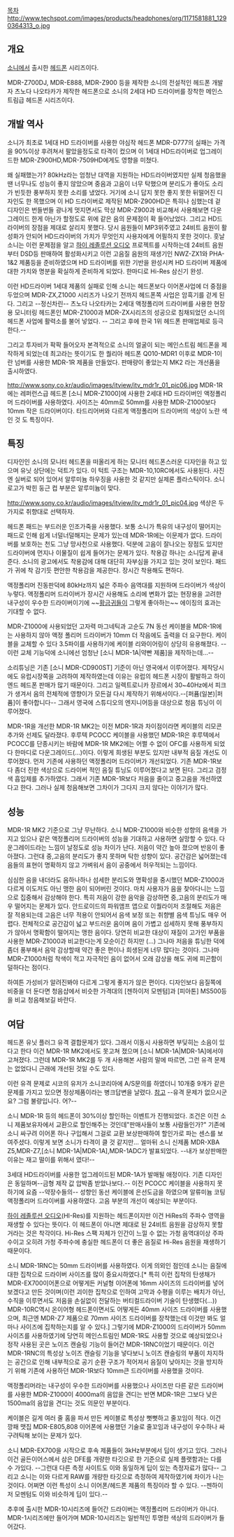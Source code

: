 [[목차]]
http://www.techspot.com/images/products/headphones/org/1171581881_1290364313_o.jpg

== 개요 ==
[[소니]]에서 출시한 [[헤드폰]] 시리즈이다.

MDR-Z700DJ, MDR-E888, MDR-Z900 등을 제작한 소니의 전설적인 헤드폰 개발자 츠노다 나오타카가 제작한 헤드폰으로 소니의 2세대 HD 드라이버를 장착한 메인스트림급 헤드폰 시리즈이다.

== 개발 역사 ==
소니가 최초로 1세대 HD 드라이버를 사용한 야심작 헤드폰 MDR-D777의 실패는 가격을 90%이상 후려쳐서 팔았을정도로 타격이 컸으며 이 1세대 HD드라이버로 업그레이드한 MDR-Z900HD,MDR-7509HD에게도 영향을 미쳤다.

왜 실패했는가?
80kHz라는 엄청난 대역을 지원하는 HD드라이버였지만 실제 청음했을땐 너무나도 성능이 좋지 않았으며 중음과 고음이 너무 탁했으며 분리도가 좋아도 소리가 빈듯한 풍부하지 못한 소리를 냈었다. 거기에 소니 답지 못한 좋지 못한 뒤떨어진 디자인도 한 목했으며 이 HD 드라이버로 제작된 MDR-Z900HD은 특히나 심했는데 겉 디자인은 번들번들 광나게 멋지면서도 막상 MDR-Z900과 비교해서 사용해보면 다운그레이드 한게 아닌가 할정도로 위에 같은 음의 문제점이 확 들어났었다.
그리고 HD드라이버의 장점을 제대로 살리지 못했다. 당시 음원들이 MP3위주였고 24비트 음원이 활성화가 안되어 HD드라이버의 가치가 무엇인지 사용자에게 어필하지 못한 것이다. 훗날 소니는 이런 문제점을 알고 [[하이 레졸루션 오디오]] 프로젝트를 시작하는데 24비트 음원부터 DSD등 판매하여 활성화시키고 이런 고음질 음원의 재생기인 NWZ-ZX1와 PHA-1&2 제품등을 준비하였으며 HD 드라이버를 위한 기반을 완성시켜 HD 드라이버 제품에 대한 가치와 명분을 확실하게 준비하게 되었다. 한마디로 Hi-Res 삼신기 완성.

이런 HD드라이버 1세대 제품의 실패로 인해 소니는 헤드폰보다 이어폰사업에 더 중점을 두었으며 MDR-ZX,Z1000 시리즈가 나오기 전까지 헤드폰쪽 사업은 암흑기를 걷게 된다. 그리고 --정신차린-- 츠노다 나오타카는 2세대 액정폴리머 드라이버를 사용한 현장용 모니터링 헤드폰인 MDR-Z1000과 MDR-ZX시리즈의 성공으로 침채되었던 소니의 헤드폰 사업에 활력소를 불어 넣었다. -- 그리고 후에 한국 1위 헤드폰 판매업체로 등극한다.--

그리고 투자비가 팍팍 들어오자 본격적으로 소니의 얼굴이 되는 메인스트림 헤드폰을 제작하게 되었는데 최고라는 뜻이기도 한 퀄리아 헤드폰 Q010-MDR1 이후로 MDR-1이란 넘버를 사용한 MDR-1R 제품을 만들었다. 판매량이 좋았는지 MK2 라는 개선품을 출시하였다.

http://www.sony.co.kr/audio/images/itview/itv_mdr1r_01_pic06.jpg
MDR-1R에는 레퍼런스급 헤드폰 [소니 MDR-Z1000]에 사용한 2세대 HD 드라이버인 액정폴리머 드라이버를 사용하였다. 사이즈는 40mm로 50mm를 사용한 MDR-Z1000보다 10mm 작은 드라이버이다. 타드리어버와 다르게 액정폴리머 드라이버의 색상이 노란 색인 것 도 특징이다.

== 특징 ==
디자인인 소니의 모니터 헤드폰을 떠올리게 하는 모니터 헤드폰스러운 디자인을 하고 있으며 유닛 상단에는 덕트가 있다. 이 턱트 구조는 MDR-10,10RC에서도 사용된다. 사진엔 실버로 되어 있어서 알루미늄 하우징을 사용한 것 같지만 실제론 플라스틱이다. 소니 로고가 박힌 둥근 컵 부분은 알루미늄이 맞다.

http://www.sony.co.kr/audio/images/itview/itv_mdr1r_01_pic04.jpg
색상은 두가지로 취향대로 선택하자.

헤드폰 패드는 부드러운 인조가죽을 사용했다. 보통 소니가 특유의 내구성이 떨어지는 패드로 인해 쉽게 너덜너덜해지는 문제가 있는데 MDR-1R에는 이문제가 없다. 드라이버를 보호하는 천도 그냥 망사천으로 사용했다. 덕분에 고음이 잘나오는 장점도 있지만 드라이버에 먼지나 이물질이 쉽게 들어가는 문제가 있다. 착용감 하나는 소니답게 끝내준다. 소니의 광고에서도 착용감에 대해 대단히 자부심을 가지고 있는 것이 보인다. 패드가 귀에 착 감기듯 편안한 착용감을 제공한다. 장시간 착용해도 편하다.

액정폴리머 진동판덕에 80kHz까지 넓은 주파수 음역대를 지원하며 드라이버가 색상이 누렇다.  액정폴리머 드라이버가 장시간 사용해도 소리에 변화가 없는 현장용을 고려한 내구성이 우수한 드라이버이기에 ~~[[황금귀]]들이 그렇게 좋아하는~~ 에이징의 효과는 기대할 수 없다.

MDR-Z1000에 사용되었던 고자력 마그네틱과 고순도 7N 동선 케이블을 MDR-1R에는 사용하지 않아 액정 폴리머 드라이버가 10mm 더 작음에도 출력을 더 요구한다. 케이블을 교체할 수 있다 3.5파이를 사용하기에 케이블 리와이어링이 상당히 유용해졌다. --이런 교체 기능덕에 소니에선 엄청난 [소니 MDR-1A|약빤 제품]을 제작하는데...--

소리튜닝은 기존 [소니 MDR-CD900ST] 기준이 아닌 영국에서 이루어졌다. 제작당시에도 유럽시장쪽을 고려하여 제작하였는데 이유는 유럽의 헤드폰 시장이 활발하고 하이엔드 헤드폰 판매가 많기 때문이다. 그리고 일렉트로니카 장르에서 30~40Hz에서 피크가 생겨서 음의 전체적에 영향이가 모든걸 다시 제작하기 위해서이다.--[퍼퓸(일본)|퍼퓸]이 좋아합니다-- 그래서 영국에 스튜디오의 엔지니어등을 대상으로 청음 튜닝이 이루어졌다.

MDR-1R을 개선한 MDR-1R MK2는 이전 MDR-1R과 차이점이라면 케이블의 리모콘 추가와 선제도 달라졌다. 후루텍 PCOCC 케이블을 사용했던 MDR-1R은 후루텍에서 PCOCC를 단종시키는 바람에 MDR-1R MK2에는 어쩔 수 없이 OFC를 사용하게 되었다 한마디로 다운그레이드(…)이다. 이렇게 희생된 부분도 있지만 내부적 음질 개선도 이루어졌다. 먼저 기존에 사용하던 액정폴리머 드라이버가 개선되었다. 기존 MDR-1R보다 좀더 진한 색상으로 드라이버 적인 음질 튜닝도 이루어졌다고 보면 된다. 그리고 검정색 흡입제를 추가하였다. 그래서 기존 MDR-1R보다 저음을 줄이고 중고음을 개선하였다고 한다. 그러나 실제 청음해보면 그차이가 그다지 크지 않다는 이야기가 많다.

== 성능 ==
MDR-1R MK2 기준으로 그냥 무난하다. 소니 MDR-Z1000와 비슷한 성향의 음색을 가지고 있으나 같은 액정폴리머 드라이버의 성능을 기대하고 사용하면 실망할 수 있다. 다운그레이드라는 느낌이 날정도로 성능 차이가 난다. 저음이 약간 높아 졌으며 반응이 좋아졌다. 그런대 중,고음의 분리도가 좋지 못하며 탁한 성향이 있다. 공간감은 넓어졌는데 음들의 표현이 명확하지 않고 가벼워서 음이 공중에서 허우적되는 느낌이다.

심심한 음을 내더라도 음하나하나 섬세한 분리도와 명확성을 중시했던 MDR-Z1000과 다르게 이도저도 아닌 맹한 음이 되어버린 것이다. 마치 사용자가 음을 찾아다니는 느낌으로 집중해서 감상해야 한다. 특히 저음이 강한 음악을 감상하면 중,고음의 분리도가 매우 떨어지는 문제가 있다. 안드로이드의 파워앰프 앱으로 이퀄라이저 조절해도 저음은 잘 적용되는데 고음은 너무 적용이 안되어서 음색 보정 또는 취향별 음색 튜닝도 매우 어렵다. 전체적으로 공간감이 넓고 부드러운 음이며 음이 가볍고 섬세하지 못해 풍부하지가 않아서 명확함이 떨어지는 맹한 음이다. 당연히 비교한 대상이 재질이 고가인 부품을 사용한 MDR-Z1000과 비교한다는게 모순이긴 하지만 (...) 그나마 저음을 튜닝한 덕에 좀더 풍부해서 음악 감상할때 약간 좋은 편이나 희생된게 너무 많다는 것이다.
그나마 MDR-Z1000처럼 착색이 적고 자극적인 음이 없어서 오래 감상을 해도 귀에 피곤함이 덜하다는 점이다.

하여튼 가성비가 알려진봐야 다르게 그렇게 좋지가 않은 편이다. 디자인보다 음질쪽에 비중을 더 둔다면 청음샵에서 비슷한 가격대의 [젠하이저 모멘텀]과 [피아톤] MS500등을 비교 청음해보길 바란다.

== 여담 ==
헤드폰 유닛 플러그 유격 결합문제가 있다. 그래서 이동시 사용하면 부딪히는 소음이 있다고 한다 이건 MDR-1R MK2에서도 못고쳐 졌으며 [소니 MDR-1A|MDR-1A]에서야 고쳐졌다. 그런데 MDR-1R MK2를 두 개 사용해본 사람의 말에 따르면, 그런 유격 문제는 없었다니 근래에 개선된 것일 수도 있다.

이런 유격 문제로 시코의 유저가 소니코리아에 A/S문의를 하였더니 10개중 9개가 같은 문제를 가지고 있으면 정상제품이라는 병크답변을 날렸다. [[http://www.seeko.co.kr/zboard4/zboard.php?id=forum_sony2_1&no=8408| 참고]] --유격 문제가 없으시군요? 그럼 불량입니다. 어?--

소니 MDR-1R 등의 헤드폰이 30%이상 할인하는 이벤트가 진행되었다. 조건은 이전 소니 제품보유자에서 교환으로 할인해주는 것인데"판매사들이 보통 사람들인가?" 기존에 소니 싸구려 이어폰 하나 구입해서 그걸로 교환 보상판매하여 할인가로 파는 센스를 보여주셨다. 이렇게 보면 소니가 타격이 클 것 같지만… 얼마뒤 소니 신제품 MDR-XBA Z5,MDR-Z7,[소니 MDR-1A|MDR-1A],MDR-1ADC가 발표되었다. --내가 보상판매한 이유는 재고 떨이를 위해서 였다!--

3세대 HD드라이버를 사용한 업그레이드된 MDR-1A가 발매될 애정이다. 기존 디자인은 동일하며--금형 제작 값 압박좀 받았나보다.-- 이전 PCOCC 케이블을 사용하지 못하기에 요즘 --약장수들의-- 성향인 동선 케이블에 은선도금을 하였으며 알류미늄 코팅 액정폴리머 드라이버를 사용하였다. 고음 부분의 개선이 예상되는 부분이다.

[[하이 레졸루션 오디오]](HI-Res)를 지원하는 헤드폰이지만 이건 HiRes의 주파수 영역을 재생할 수 있다는 뜻이다. 이 헤드폰이 아니면 제대로 된 24비트 음원을 감상하지 못할거라는 것은 착각이다. Hi-Res 스팩 자체가 인간이 느낄 수 없는 가청 음역대이상 주파수이고 오히려 가청 주파수에 충실한 헤드폰이 더 좋은 음질로 Hi-Res 음원을 재생하기 때문이다. 

소니 MDR-1RNC는 50mm 드라이버를 사용하였다. 이게 의외인 점인데 소니는 음질에 대한 집착으로 드라이버 사이즈를 많이 중요시하였다.[* 특히 이런 집착의 탄생채가 MDR-EX700이어폰으로 어떻게든 커널형 이어폰에 16mm 사이즈의 드라이버를 넣어보겠다고 만든 것이며(이런 괴이한 집착으로 인하여 고막과 수평을 이루는 배치가 아닌, 수직을 이루면서도 저음을 손실없이 전달하는 버티컬드라이버 기술이 탄생했다(...)) MDR-10RC역시 온이어형 헤드폰이면서도 어떻게든 40mm 사이즈 드라이버를 사용했으며, 최근엔 MDR-Z7 제품으로 70mm 사이즈 드라이버를 장착했는데 이것만 봐도 얼마나 사이즈에 집착하는지를 알 수 있다.] 그렇기에 MDR-Z1000의 드라이버가 50mm 사이즈를 사용하였기에 당연히 메인스트림인 MDR-1R도 사용할 것으로 예상되었으나 정작 사용된 곳은 노이즈 캔슬링 기능이 들어간 MDR-1RNC이었기 때문이다. 이건 MDR-1RNC의 특성상 노이즈 캔슬링 기능을 넣다보니 노이즈 캔슬링의 부품이 차지하는 공간으로 인해 내부적으로 공기 순환 구조가 적어져서 음질이 낮아지는 것을 방지하기 위해 기존에 사용하던 MDR-1R보다 10mm큰 드라이버를 사용했을 것이다.

액정폴리머라는 내구성이 우수한 드라이버를 사용했으나 사이즈만 다른 같은 드라이버를 사용한 MDR-Z1000이 4000ma의 음압을 견디는 반면 MDR-1R은 그보다 낮은 1500ma의 음압을 견디는 것도 의문인 부분이다.

케이블은 길게 여러 줄 홈을 파서 만든 케이블로 특성상 뻣뻣하고 줄꼬임이 적다. 이건 깡패 맷집 MDR-E805,808 이어폰에 사용했던 기술로 줄꼬임과 내구성이 우수하나 싸구려틱해 보이는 문제가 있다.  

소니 MDR-EX700을 시작으로 후속 제품들이 3kHz부분에서 딥이 생기고 있다. 그러나 이건 골든이어스에서 삼은 DFE를 개량한 타깃으로 한 기준으로 실제 플랫함과는 다를 수 가있다. --그런대 다른 측정 사이트도 이와 동일하게 딥이 있는 측정자료가 많다-- 그리고 소니는 이와 다르게 RAW를 개량한 타깃으로 측정하여 제작하였기에 차이가 나는 것이다. 어쩌면 이런 특성이 소니 이어폰/헤드폰 제품의 특징이라 할 수 있다. --젠하이저 모멘텀도 이와 비슷하게 딥이 있다.--

추후에 출시한 MDR-10시리즈에 들어간 드라이버는 액정폴리머 드라이버가 아니다. MDR-1시리즈에만 들어가며 MDR-10시리즈는 일반적인 투명한 색상의 드라이버가 들어갔다.
